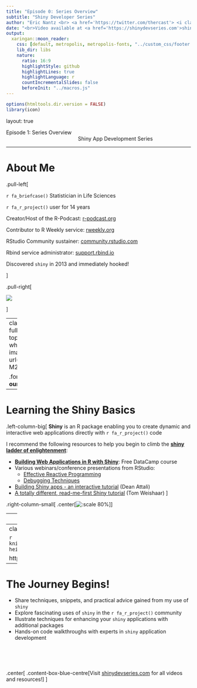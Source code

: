 ```yaml
---
title: "Episode 0: Series Overview"
subtitle: "Shiny Developer Series"
author: "Eric Nantz <br> <a href='https://twitter.com/thercast'> <i class='fab  fa-twitter '></i>@thercast</a> <br> <a href='https://github.com/rpodcast'> <i class='fab  fa-github '></i>rpodcast</a> <br> <i class='fas  fa-microphone '></i>  <a href='https://r-podcast.org'>r-podcast.org</a><br>"
date: "<br>Video available at <a href='https://shinydevseries.com'>shinydevseries.com</a>"
output:
  xaringan::moon_reader:
    css: [default, metropolis, metropolis-fonts, "../custom_css/footer.css", "../custom_css/title.css", "../custom_css/two_columns.css", "../custom_css/boxes.css"]
    lib_dir: libs
    nature:
      ratio: 16:9
      highlightStyle: github
      highlightLines: true
      highlightLanguage: r
      countIncrementalSlides: false
      beforeInit: "../macros.js"
---
```


```r
options(htmltools.dir.version = FALSE)
library(icon)
```

layout: true

<div class="my-footer"><span>Episode 1: Series Overview
&emsp;&emsp;&emsp;&emsp;&emsp;&emsp;&emsp;&emsp;&emsp;&emsp;&emsp;&emsp;&emsp;
&emsp;&emsp;&emsp;&emsp;&emsp;&emsp;&emsp;&emsp;&emsp;&emsp;&emsp;&emsp;&emsp;&emsp;Shiny App Development Series</span></div> 

---

# About Me

.pull-left[

`r fa_briefcase()` Statistician in Life Sciences

`r fa_r_project()` user for 14 years

Creator/Host of the R-Podcast: [r-podcast.org](https://r-podcast.org)

Contributor to R Weekly service: [rweekly.org](https://rweekly.org)

RStudio Community sustainer: [community.rstudio.com](https://community.rstudio.com)

Rbind service administrator: [support.rbind.io](https://support.rbind.io/)

Discovered `shiny` in 2013 and immediately hooked!

]

.pull-right[

![](https://media.giphy.com/media/3oEdv03JAv74J6KGTS/giphy.gif)

]

---
class: clear, fullscreen, inverse, top, center, text-white
background-image: url(img/Foundation-M2325.jpg)

.font150[**Setting our Foundation**]

---

# Learning the Shiny Basics

.left-column-big[
__Shiny__ is an R package enabling you to create dynamic and interactive web applications directly with `r fa_r_project()` code

I recommend the following resources to help you begin to climb the [__shiny ladder of enlightenment__](https://github.com/rstudio/ShinyDeveloperConference/blob/master/Reactivity/slides.Rmd#ladder-of-enlightenment):

* [**Building Web Applications in R with Shiny**](https://www.datacamp.com/courses/building-web-applications-in-r-with-shiny): Free DataCamp course
* Various webinars/conference presentations from RStudio:
    + [Effective Reactive Programming](https://www.rstudio.com/resources/videos/effective-reactive-programming/)
    + [Debugging Techniques](https://www.rstudio.com/resources/videos/debugging-techniques/)
* [Building Shiny apps - an interactive tutorial](https://deanattali.com/blog/building-shiny-apps-tutorial/) (Dean Attali)
* [A totally different, read-me-first Shiny tutorial](http://www.open-meta.org/technology/a-totally-different-read-me-first-shiny-tutorial/) (Tom Weishaar)
]

.right-column-small[
.center[![:scale 80%](img/portablejim-Ladder-flat.svg)]
]


---
class: center, middle, inverse

# What can shiny `r fa_lock_open()` for you?

![](https://media.giphy.com/media/50OAJNulFBBrq/source.gif)

---
class: clear, fullscreen, inverse, top, center, text-white

```r
knitr::include_app("https://vnijs.shinyapps.io/radiant/", height = "600px")
```

https://vnijs.shinyapps.io/radiant/
---

# The Journey Begins!

* Share techniques, snippets, and practical advice gained from my use of `shiny`
* Explore fascinating uses of `shiny` in the `r fa_r_project()` community
* Illustrate techniques for enhancing your `shiny` applications with additional packages
* Hands-on code walkthroughs with experts in `shiny` application development

<br><br><br>

.center[
.content-box-blue-centre[Visit [shinydevseries.com](https://shinydevseries.com) for all videos and resources!] 
]


